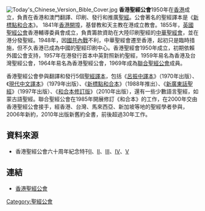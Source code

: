 [[Image:Today's_Chinese_Version_Bible_Cover.jpg|thumb]]
'''香港聖經公會'''1950年在[[香港|香港]]成立，負責在香港和澳門翻譯、印刷、發行和推廣[[聖經|聖經]]。公會著名的聖經譯本是《[[新標點和合本|新標點和合本]]》。
1841年[[香港開埠|香港開埠]]，基督教和天主教在港成立教會。1855年，[[英國聖經公會|英國聖經公會]]香港輔導委員會成立，負責籌款資助在大陸印刷聖經的[[中華聖經會|中華聖經會]]，並在港分發聖經。1948年，因[[國共內戰|國共內戰]]不利，中華聖經會遷至香港，起初只是臨時措施，但不久香港已成為中國的聖經印刷中心。香港聖經會1950年成立，初期依賴外國公會支持，1957年在港發行首本中英對照新約聖經，1959年易名為香港及台灣聖經公會，1964年易名為香港聖經公會，1969年成為[[聯合聖經公會|聯合聖經公會]]成員。

香港聖經公會參與翻譯和發行5個[[聖經譯本|聖經譯本]]，包括《[[呂振中譯本|呂振中譯本]]》（1970年出版）、《[[現代中文譯本|現代中文譯本]]》（1979年出版）、《[[新標點和合本|新標點和合本]]》（1988年推出）、《[[新廣東話聖經|新廣東話聖經]]》（1997年出版）、《[[圣经和合本修订版|和合本修訂版]]》（2010年出版），還有一些少數語言聖經，如蒙古語聖經。聯合聖經公會在1985年開展修訂《和合本》的工作，在2000年交由香港聖經公會接手，經香港、台灣、馬來西亞、新加坡等地的聖經學者參與，2006年新約，2010年出版新舊約全書，前後超過30年工作。

==資料來源==
*香港聖經公會六十周年紀念特刊[http://www.hkbs.org.hk/News/625/60-booklet_part1.pdf I]{{dead link|date=2018年5月 |bot=InternetArchiveBot |fix-attempted=yes }}、[http://www.hkbs.org.hk/News/625/60-booklet_part2.pdf II]{{dead link|date=2018年5月 |bot=InternetArchiveBot |fix-attempted=yes }}、[http://www.hkbs.org.hk/News/625/60-booklet_part3.pdf III]{{dead link|date=2018年5月 |bot=InternetArchiveBot |fix-attempted=yes }}、[http://www.hkbs.org.hk/News/625/60-booklet_part4.pdf IV]{{dead link|date=2018年5月 |bot=InternetArchiveBot |fix-attempted=yes }}、[http://www.hkbs.org.hk/News/625/60-booklet_part5.pdf V]{{dead link|date=2018年5月 |bot=InternetArchiveBot |fix-attempted=yes }}

==連結==
*[http://www.hkbs.org.hk 香港聖經公會]

[[Category:聖經公會|Category:聖經公會]]